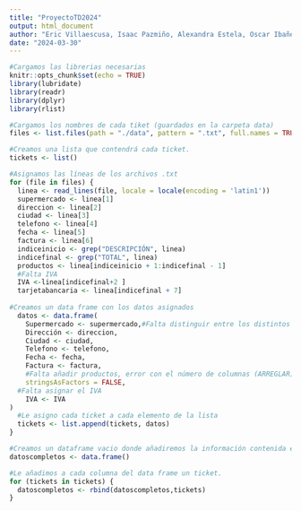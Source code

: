 ```yaml
---
title: "ProyectoTD2024"
output: html_document
author: "Eric Villaescusa, Isaac Pazmiño, Alexandra Estela, Oscar Ibañez"
date: "2024-03-30"
---
```


```r
#Cargamos las librerias necesarias
knitr::opts_chunk$set(echo = TRUE)
library(lubridate)
library(readr)
library(dplyr)
library(rlist)
```

```r
#Cargamos los nombres de cada tiket (guardados en la carpeta data)
files <- list.files(path = "./data", pattern = ".txt", full.names = TRUE)

#Creamos una lista que contendrá cada ticket.
tickets <- list()

#Asignamos las líneas de los archivos .txt
for (file in files) {
  linea <- read_lines(file, locale = locale(encoding = 'latin1'))
  supermercado <- linea[1]
  direccion <- linea[2]
  ciudad <- linea[3]
  telefono <- linea[4]
  fecha <- linea[5]
  factura <- linea[6]
  indiceinicio <- grep("DESCRIPCIÓN", linea)
  indicefinal <- grep("TOTAL", linea)
  productos <- linea[indiceinicio + 1:indicefinal - 1]
  #Falta IVA
  IVA <-linea[indicefinal+2 ]
  tarjetabancaria <- linea[indicefinal + 7]
  
#Creamos un data frame con los datos asignados
  datos <- data.frame(
    Supermercado <- supermercado,#Falta distinguir entre los distintos productos porque tienen distintos formatos
    Dirección <- direccion,
    Ciudad <- ciudad,
    Telefono <- telefono,
    Fecha <- fecha,
    Factura <- factura,
    #Falta añadir productos, error con el número de columnas (ARREGLAR)
    stringsAsFactors = FALSE,
  #Falta asignar el IVA
    IVA <- IVA
)
  #Le asigno cada ticket a cada elemento de la lista
  tickets <- list.append(tickets, datos)
}

#Creamos un dataframe vacio donde añadiremos la información contenida en cada ticket.
datoscompletos <- data.frame()

#Le añadimos a cada columna del data frame un ticket.
for (tickets in tickets) {
  datoscompletos <- rbind(datoscompletos,tickets)
}

```
 

